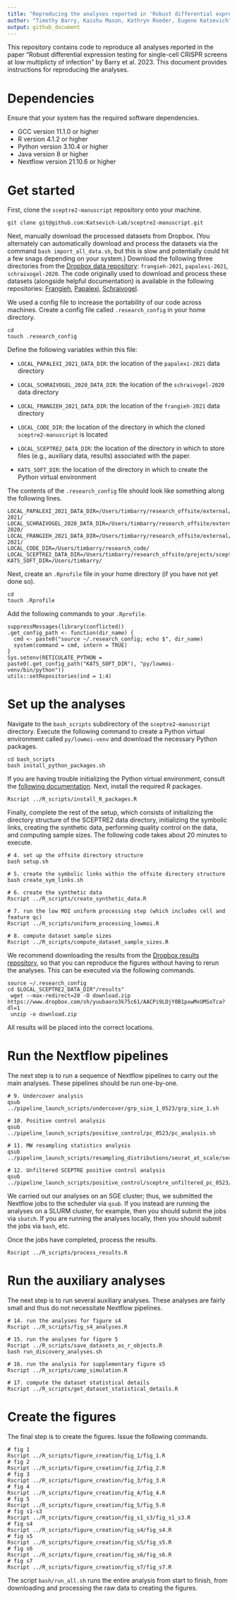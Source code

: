 ```yaml
---
title: "Reproducing the analyses reported in 'Robust differential expression testing for single-cell CRISPR screens at low multiplicty of infection'"
author: "Timothy Barry, Kaishu Mason, Kathryn Roeder, Eugene Katsevich"
output: github_document
---
```


This repository contains code to reproduce all analyses reported in the paper "Robust differential expression testing for single-cell CRISPR screens at low multiplicty of infection" by Barry et al. 2023. This document provides instructions for reproducing the analyses.

<!-- Data documentation is available [here](https://github.com/Katsevich-Lab/sceptre2-manuscript/blob/main/docs/data_doc.pdf). -->

# Dependencies

Ensure that your system has the required software dependencies.

-   GCC version 11.1.0 or higher
-   R version 4.1.2 or higher
-   Python version 3.10.4 or higher
-   Java version 8 or higher
-   Nextflow version 21.10.6 or higher

# Get started

First, clone the `sceptre2-manuscript` repository onto your machine.

```         
git clone git@github.com:Katsevich-Lab/sceptre2-manuscript.git
```

Next, manually download the processed datasets from Dropbox. (You alternately can automatically download and process the datasets via the command `bash import_all_data.sh`, but this is slow and potentially could hit a few snags depending on your system.) Download the following three directories from the [Dropbox data repository](www.dropbox.com/sh/jekmk1v4mr4kj3b/AAAhznGqk-TIZKhW40xiU6ORa?dl=0): `frangieh-2021`, `papalexi-2021`, `schraivogel-2020`. The code originally used to download and process these datasets (alongside helpful documentation) is available in the following repositories: [Frangieh](https://github.com/Katsevich-Lab/import-frangieh-2021), [Papalexi](https://github.com/Katsevich-Lab/import-papalexi-2021), [Schraivogel](https://github.com/Katsevich-Lab/import-schraivogel-2020).

We used a config file to increase the portability of our code across machines. Create a config file called `.research_config` in your home directory.

```         
cd
touch .research_config
```

Define the following variables within this file:

-   `LOCAL_PAPALEXI_2021_DATA_DIR`: the location of the `papalexi-2021` data directory

-   `LOCAL_SCHRAIVOGEL_2020_DATA_DIR`: the location of the `schraivogel-2020` data directory

-   `LOCAL_FRANGIEH_2021_DATA_DIR`: the location of the `frangieh-2021` data directory

-   `LOCAL_CODE_DIR`: the location of the directory in which the cloned `sceptre2-manuscript` is located

-   `LOCAL_SCEPTRE2_DATA_DIR`: the location of the directory in which to store files (e.g., auxiliary data, results) associated with the paper.

-   `KATS_SOFT_DIR`: the location of the directory in which to create the Python virtual environment

The contents of the `.research_config` file should look like something along the following lines.

```         
LOCAL_PAPALEXI_2021_DATA_DIR=/Users/timbarry/research_offsite/external/papalexi-2021/
LOCAL_SCHRAIVOGEL_2020_DATA_DIR=/Users/timbarry/research_offsite/external/schraivogel-2020/
LOCAL_FRANGIEH_2021_DATA_DIR=/Users/timbarry/research_offsite/external/frangieh-2021/
LOCAL_CODE_DIR=/Users/timbarry/research_code/
LOCAL_SCEPTRE2_DATA_DIR=/Users/timbarry/research_offsite/projects/sceptre2/
KATS_SOFT_DIR=/Users/timbarry/
```

Next, create an `.Rprofile` file in your home directory (if you have not yet done so).

```         
cd
touch .Rprofile
```

Add the following commands to your `.Rprofile`.

```         
suppressMessages(library(conflicted))
.get_config_path <- function(dir_name) {
  cmd <- paste0("source ~/.research_config; echo $", dir_name)
  system(command = cmd, intern = TRUE)
}
Sys.setenv(RETICULATE_PYTHON = paste0(.get_config_path("KATS_SOFT_DIR"), "py/lowmoi-venv/bin/python"))
utils::setRepositories(ind = 1:4)
```

# Set up the analyses

Navigate to the `bash_scripts` subdirectory of the `sceptre2-manuscript` directory. Execute the following command to create a Python virtual environment called `py/lowmoi-venv` and download the necessary Python packages.

```         
cd bash_scripts
bash install_python_packages.sh
```

If you are having trouble initializing the Python virtual environment, consult the [following documentation](https://github.com/Katsevich-Lab/sceptre2-manuscript/blob/main/docs/setting_up_python.pdf). Next, install the required R packages.

```         
Rscript ../R_scripts/install_R_packages.R
```

Finally, complete the rest of the setup, which consists of initializing the directory structure of the SCEPTRE2 data directory, initializing the symbolic links, creating the synthetic data, performing quality control on the data, and computing sample sizes. The following code takes about 20 minutes to execute.

```         
# 4. set up the offsite directory structure
bash setup.sh

# 5. create the symbolic links within the offsite directory structure
bash create_sym_links.sh

# 6. create the synthetic data
Rscript ../R_scripts/create_synthetic_data.R

# 7. run the low MOI uniform processing step (which includes cell and feature qc)
Rscript ../R_scripts/uniform_processing_lowmoi.R

# 8. compute dataset sample sizes
Rscript ../R_scripts/compute_dataset_sample_sizes.R
```

We recommend downloading the results from the [Dropbox results repository](https://www.dropbox.com/sh/76sviudz0cg0mgy/AACoigzD0CWGa9S5HVgG2gHua?dl=0), so that you can reproduce the figures without having to rerun the analyses. This can be executed via the following commands.

```         
source ~/.research_config
cd $LOCAL_SCEPTRE2_DATA_DIR"/results"
 wget --max-redirect=20 -O download.zip https://www.dropbox.com/sh/yuubaoro3k75c61/AACPi9LDjY0B1pxwMxUMSoTca?dl=1
 unzip -o download.zip
```

All results will be placed into the correct locations.

# Run the Nextflow pipelines

The next step is to run a sequence of Nextflow pipelines to carry out the main analyses. These pipelines should be run one-by-one.

```         
# 9. Undercover analysis
qsub ../pipeline_launch_scripts/undercover/grp_size_1_0523/grp_size_1.sh

# 10. Positive control analysis
qsub ../pipeline_launch_scripts/positive_control/pc_0523/pc_analysis.sh

# 11. MW resampling statistics analysis
qsub ../pipeline_launch_scripts/resampling_distributions/seurat_at_scale/seurat_at_scale.sh

# 12. Unfiltered SCEPTRE positive control analysis
qsub ../pipeline_launch_scripts/positive_control/sceptre_unfiltered_pc_0523/pc_analysis.sh
```

We carried out our analyses on an SGE cluster; thus, we submitted the Nextflow jobs to the scheduler via `qsub`. If you instead are running the analyses on a SLURM cluster, for example, then you should submit the jobs via `sbatch`. If you are running the analyses locally, then you should submit the jobs via `bash`, etc.

Once the jobs have completed, process the results.

```         
Rscript ../R_scripts/process_results.R
```

# Run the auxiliary analyses

The next step is to run several auxiliary analyses. These analyses are fairly small and thus do not necessitate Nextflow pipelines.

```         
# 14. run the analyses for figure s4
Rscript ../R_scripts/fig_s4_analyses.R

# 15. run the analyses for figure 5
Rscript ../R_scripts/save_datasets_as_r_objects.R
bash run_discovery_analyses.sh

# 16. run the analysis for supplementary figure s5
Rscript ../R_scripts/camp_simulation.R

# 17. compute the dataset statistical details
Rscript ../R_scripts/get_dataset_statistical_details.R
```

# Create the figures

The final step is to create the figures. Issue the following commands.

```         
# fig 1
Rscript ../R_scripts/figure_creation/fig_1/fig_1.R
# fig 2
Rscript ../R_scripts/figure_creation/fig_2/fig_2.R
# fig 3
Rscript ../R_scripts/figure_creation/fig_3/fig_3.R
# fig 4
Rscript ../R_scripts/figure_creation/fig_4/fig_4.R
# fig 5
Rscript ../R_scripts/figure_creation/fig_5/fig_5.R
# fig s1-s3
Rscript ../R_scripts/figure_creation/fig_s1_s3/fig_s1_s3.R
# fig s4
Rscript ../R_scripts/figure_creation/fig_s4/fig_s4.R
# fig s5
Rscript ../R_scripts/figure_creation/fig_s5/fig_s5.R
# fig s6
Rscript ../R_scripts/figure_creation/fig_s6/fig_s6.R
# fig s7
Rscript ../R_scripts/figure_creation/fig_s7/fig_s7.R
```

The script `bash/run_all.sh` runs the entire analysis from start to finish, from downloading and processing the raw data to creating the figures.
